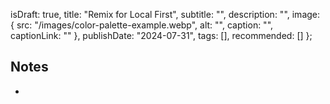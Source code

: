   isDraft: true,
  title: "Remix for Local First",
  subtitle: "",
  description: "",
  image: {
    src: "/images/color-palette-example.webp",
    alt: "",
    caption: "",
    captionLink: ""
  },
  publishDate: "2024-07-31",
  tags: [],
  recommended: []
};

## Notes

- 
